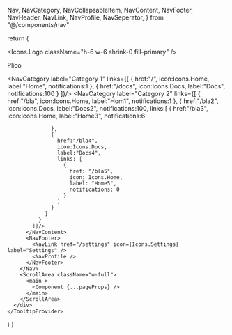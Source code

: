 
  Nav,
  NavCategory,
  NavCollapsableItem,
  NavContent,
  NavFooter,
  NavHeader,
  NavLink,
  NavProfile,
  NavSeperator,
} from "@/components/nav"



  return (
    <TooltipProvider>
      <div className="flex h-screen w-screen">
        <Nav size={10}>
          <NavHeader>
            <Icons.Logo className="h-6 w-6 shrink-0 fill-primary" />
            <p className="font-bold">Plico</p>
          </NavHeader>
          <NavContent>
            <NavCategory label="Category 1" links={[
              {
                href:"/",
                icon:Icons.Home,
                label:"Home",
                notifications:1
              },
              {
                href:"/docs",
                icon:Icons.Docs,
                label:"Docs",
                notifications:100
              }
            ]}/>
            <NavCategory label="Category 2" links={[
              {
                href:"/bla",
                icon:Icons.Home,
                label:"Hom1",
                notifications:1
              },
              {
                href:"/bla2",
                icon:Icons.Docs,
                label:"Docs2",
                notifications:100,
                links:[
                  {
                    href:"/bla3",
                    icon:Icons.Home,
                    label:"Home3",
                    notifications:6

                  },
                  {
                    href:"/bla4",
                    icon:Icons.Docs,
                    label:"Docs4",
                    links: [
                      {
                        href: "/bla5",
                        icon: Icons.Home,
                        label: "Home5",
                        notifications: 0
                      }
                    ]
                  }
                ]
              }
            ]}/>
          </NavContent>
          <NavFooter>
            <NavLink href="/settings" icon={Icons.Settings} label="Settings" />
            <NavProfile />
          </NavFooter>
        </Nav>
        <ScrollArea className="w-full">
          <main >
            <Component {...pageProps} />
          </main>
        </ScrollArea>
      </div>
    </TooltipProvider>

)
}
